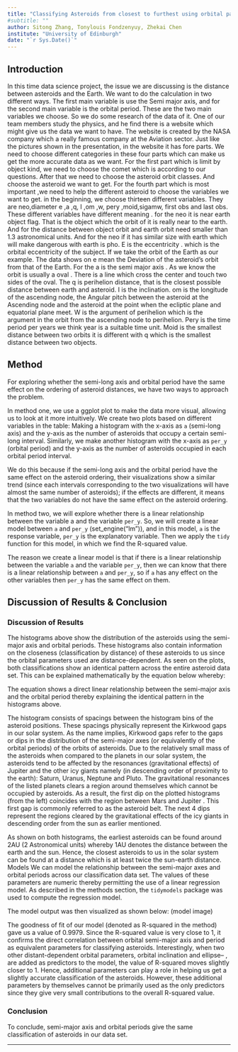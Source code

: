 ```yaml
---
title: "Classifying Asteroids from closest to furthest using orbital parameters"
#subtitle: ""
author: Sitong Zhang, Tonylouis Fondzenyuy, Zhekai Chen
institute: "University of Edinburgh"
date: "`r Sys.Date()`"
---
```

## Introduction

In this time data science project, the issue we are discussing is the distance between asteroids and the Earth. We want to do the calculation in two different ways. The first main variable is use the Semi major axis, and for the second main variable is the orbital period. These are the two main variables we choose. So we do some research of the data of it.
One of our team members study the physics, and he find there is a website which might give us the data we want to have. The website is created by the NASA company which a really famous company at the Aviation sector.
Just like the pictures shown in the presentation, in the website it has fore parts. We need to choose different categories in these four parts which can make us get the more accurate data as we want. For the first part which is limit by object kind, we need to choose the comet which is according to our questions. After that we need to choose the asteroid orbit classes. And choose the asteroid we want to get.
For the fourth part which is most important ,we need to help the different asteroid to choose the variables we want to get. in the beginning, we choose thirteen different variables. They are neo,diameter e ,a ,q, I ,om ,w, pery ,moid,sigamw, first obs and last obs.
These different variables have different meaning . for the neo it is near earth object flag. That is the object which the orbit of it is really near to the earth. And for the distance between object orbit and earth orbit need smaller than 1.3 astronomical units. And for the neo if it has similar size with earth which will make dangerous with earth is pho. E is the eccentricity . which is the orbital eccentricity of the subject. If we take the orbit of the Earth as our example. The data shows on e mean the Deviation of the asteroid's orbit from that of the Earth. For the a is the semi major axis . As we know the orbit is usually a oval . There is a line which cross the center and touch two sides of the oval. The q is perihelion distance, that is the closest possible distance between earth and asteroid. I is the inclination. om is the longitude of the ascending node, the Angular pitch between the asteroid at the Ascending node and the asteroid at the point when the ecliptic plane and equatorial plane meet. W is the argument of perihelion which is the argument in the orbit from the ascending node to perihelion. Pery is the time period per years we think year is a suitable time unit. Moid is the smallest distance between two orbits it is different with q which is the smallest distance between two objects.
 

## Method
For exploring whether the semi-long axis and orbital period have the same effect on the ordering of asteroid distances, we have two ways to approach the problem.

 

In method one, we use a ggplot plot to make the data more visual, allowing us to look at it more intuitively. We create two plots based on different variables in the table: Making a histogram with the x-axis as `a` (semi-long axis) and the y-axis as the number of asteroids that occupy a certain semi-long interval. Similarly, we make another histogram with the x-axis as `per_y` (orbital period) and the y-axis as the number of asteroids occupied in each orbital period interval. 

 

We do this because if the semi-long axis and the orbital period have the same effect on the asteroid ordering, their visualizations show a similar trend (since each intervals corresponding to the two visualizations will have almost the same number of asteroids); if the effects are different, it means that the two variables do not have the same effect on the asteroid ordering.

 

In method two, we will explore whether there is a linear relationship between the variable a and the variable `per_y`. So, we will create a linear model between `a` and `per_y` (set_engine("lm")), and in this model, `a` is the response variable, `per_y` is the explanatory variable. Then we apply the `tidy` function for this model, in which we find the R-squared value. 

 

The reason we create a linear model is that if there is a linear relationship between the variable `a` and the variable `per_y`, then we can know that there is a linear relationship between `a` and `per_y`, so if `a` has any effect on the other variables then `per_y` has the same effect on them.




## Discussion of Results & Conclusion
### Discussion of Results

The histograms above show the distribution of the asteroids using the semi-major axis and orbital periods. These histograms also contain information on the closeness (classification by distance) of these asteroids to us since the orbital parameters used are distance-dependent.
As seen on the plots, both classifications show an identical pattern across the entire asteroid data set. This can be explained mathematically by the equation below whereby:

The equation shows a direct linear relationship between the semi-major axis and the orbital period thereby explaining the identical pattern in the histograms above. 

The histogram consists of spacings between the histogram bins of the asteroid positions. These spacings physically represent the Kirkwood gaps in our solar system. As the name implies, Kirkwood gaps refer to the gaps or dips in the distribution of the semi-major axes (or equivalently of the orbital periods) of the orbits of asteroids. Due to the relatively small mass of the asteroids when compared to the planets in our solar system, the asteroids tend to be affected by the resonances (gravitational effects) of Jupiter and the other icy giants namely (in descending order of proximity to the earth): Saturn, Uranus, Neptune and Pluto. The gravitational resonances of the listed planets clears a region around themselves which cannot be occupied by asteroids. As a result, the first dip on the plotted histograms (from the left) coincides with the region between Mars and Jupiter . This first gap is commonly referred to as the asteroid belt. The next 4 dips represent the regions cleared by the gravitational effects of the icy giants in descending order from the sun as earlier mentioned.

As shown on both histograms, the earliest asteroids can be found around 2AU (2 Astronomical units) whereby 1AU denotes the distance between the earth and the sun. Hence, the closest asteroids to us in the solar system can be found at a distance which is at least twice the sun-earth distance. 
Models
We can model the relationship between the semi-major axes and orbital periods across our classification data set. The values of these parameters are numeric thereby permitting the use of a linear regression model. As described in the methods section, the `tidymodels` package was used to compute the regression model. 

The model output was then visualized as shown below:
(model image)

The goodness of fit of our model (denoted as R-squared in the method) gave us a value of 0.9979. Since the R-squared value is very close to 1, it confirms the direct correlation between orbital semi-major axis and period as equivalent parameters for classifying asteroids. Interestingly, when two other distant-dependent orbital parameters, orbital inclination and ellipse-- , are added as predictors to the model, the value of R-squared moves slightly closer to 1. Hence, additional parameters can play a role in helping us get a slightly accurate classification of the asteroids. However, these additional parameters by themselves cannot be primarily used as the only predictors since they give very small contributions to the overall R-squared value.

### Conclusion
To conclude, semi-major axis and orbital periods give the same classification of asteroids in our data set. 

---

